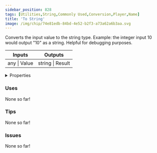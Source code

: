 ```yaml
---
sidebar_position: 828
tags: [Utilities,String,Commonly Used,Conversion,Player,Name]
title: 'To String'
image: /img/chip/74e81edb-84bd-4e52-b2f3-a73a62a6b3aa.svg
---
```


Converts the input value to the string type. Example: the integer input 10 would output "10" as a string. Helpful for debugging purposes.



<IChip uuid="74e81edb-84bd-4e52-b2f3-a73a62a6b3aa"/>

<table><thead><tr><th>Inputs</th><th>Outputs</th></tr></thead><tbody><tr><td>any | Value</td><td>string | Result</td></tr></tbody></table>

<details>
  <summary>Properties</summary>
  <div>
    <div>
    <table>
      <tbody>
        <tr>
          <td>Is beta required?</td>
          <td>No</td>
        </tr>
        <tr>
          <td>Is chip a trolling risk?</td>
          <td>No</td>
        </tr>
        <tr>
          <td>Is chip a role assignment risk?</td>
          <td>No</td>
        </tr>
        <tr>
          <td>Chip UUID</td>
          <td>74e81edb-84bd-4e52-b2f3-a73a62a6b3aa</td>
        </tr>
        <tr>
          <td>Room availability</td>
          <td>Available everywhere</td>
        </tr>
      </tbody>
    </table>
    </div>
  </div>
</details>

### Uses

None so far!

### Tips

None so far!

### Issues

None so far!
